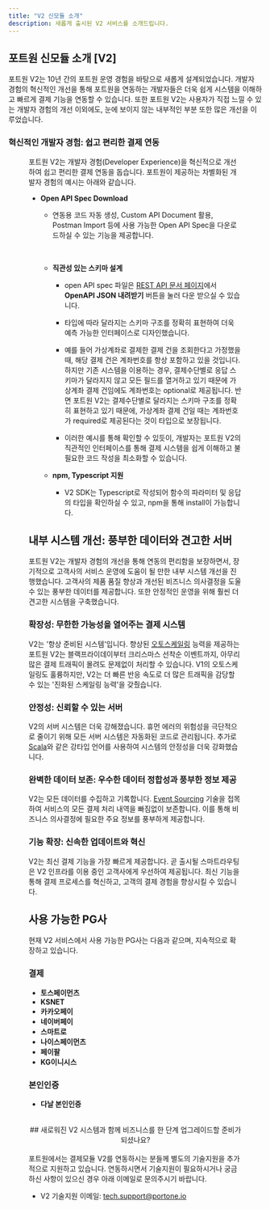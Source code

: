 ```yaml
---
title: "V2 신모듈 소개"
description: 새롭게 출시된 V2 서비스를 소개드립니다.
---
```




## 포트원 신모듈 소개 \[V2]

포트원 V2는 10년 간의 포트원 운영 경험을 바탕으로 새롭게 설계되었습니다. 개발자 경험의 혁신적인 개선을 통해 포트원을 연동하는 개발자들은
더욱 쉽게 시스템을 이해하고 빠르게 결제 기능을 연동할 수 있습니다.
또한 포트원 V2는 사용자가 직접 느낄 수 있는 개발자 경험의 개선 이외에도, 눈에 보이지 않는 내부적인 부분 또한 많은 개선을 이루었습니다.

### 혁신적인 개발자 경험: 쉽고 편리한 결제 연동

<Figure src={getOpenApiImage} caption="<V2 OpenAPI 문서 & 활용 예시>" />

포트원 V2는 개발자 경험(Developer Experience)을 혁신적으로 개선하여 쉽고 편리한 결제 연동을 돕습니다.
포트원이 제공하는 차별화된 개발자 경험의 예시는 아래와 같습니다.

- **Open API Spec Download**

  - 연동용 코드 자동 생성, Custom API Document 활용, Postman Import 등에
    사용 가능한 Open API Spec을 다운로드하실 수 있는 기능을 제공합니다.

    <Figure src={getPostmanImportImage} caption="<Postman 에서 Open API Spec 파일 Import 하기>" />

    <br />

    <Figure src={getPostmanApiStructureImage} caption="<Postman Import 후 API Structure 예시>" />

  - **직관성 있는 스키마 설계**

    - open API spec 파일은 [REST API 문서 페이지](../../../api/rest-v2)에서 **OpenAPI JSON 내려받기** 버튼을 눌러
      다운 받으실 수 있습니다.

    - 타입에 따라 달라지는 스키마 구조를 정확히 표현하여 더욱 예측 가능한 인터페이스로 디자인했습니다.

    - 예를 들어 가상계좌로 결제한 결제 건을 조회한다고 가정했을 때, 해당 결제 건은 계좌번호를 항상 포함하고 있을 것입니다.
      하지만 기존 시스템을 이용하는 경우, 결제수단별로 응답 스키마가 달라지지 않고 모든 필드를 열거하고 있기 때문에
      가상계좌 결제 건임에도 계좌번호는 optional로 제공됩니다.
      반면 포트원 V2는 결제수단별로 달라지는 스키마 구조를 정확히 표현하고 있기 때문에, 가상계좌 결제 건일 때는
      계좌번호가 required로 제공된다는 것이 타입으로 보장됩니다.

    - 이러한 예시를 통해 확인할 수 있듯이, 개발자는 포트원 V2의 직관적인 인터페이스를 통해 결제 시스템을 쉽게 이해하고 불필요한 코드 작성을 최소화할 수 있습니다.
      <Figure src={getV2CoproductExampleImage} caption="<V2 스키마 설계 예시>" />

  - **npm, Typescript 지원**

    - V2 SDK는 Typescript로 작성되어 함수의 파라미터 및 응답의 타입을 확인하실 수 있고, npm을 통해 install이 가능합니다.
      <Figure src={getNpmTypescriptExampleImage} caption="<V2 SDK Typescript 코드 예시>" />

## 내부 시스템 개선: 풍부한 데이터와 견고한 서버

포트원 V2는 개발자 경험의 개선을 통해 연동의 편리함을 보장하면서, 장기적으로 고객사의 서비스 운영에 도움이 될 만한 내부 시스템 개선을 진행했습니다.
고객사의 제품 품질 향상과 개선된 비즈니스 의사결정을 도울 수 있는 풍부한 데이터를 제공합니다. 또한 안정적인 운영을 위해 훨씬 더 견고한 시스템을 구축했습니다.

### 확장성: 무한한 가능성을 열어주는 결제 시스템

V2는 '항상 준비된 시스템'입니다. 향상된 [오토스케일링](https://ko.wikipedia.org/wiki/%EC%98%A4%ED%86%A0%EC%8A%A4%EC%BC%80%EC%9D%BC%EB%A7%81)
능력을 제공하는 포트원 V2는 블랙프라이데이부터 크리스마스 선착순 이벤트까지, 아무리 많은 결제 트래픽이 몰려도 문제없이 처리할 수 있습니다.
V1의 오토스케일링도 훌륭하지만, V2는 더 빠른 반응 속도로 더 많은 트래픽을 감당할 수 있는 '진화된 스케일링 능력'을 갖췄습니다.

### 안정성: 신뢰할 수 있는 서버

V2의 서버 시스템은 더욱 강해졌습니다. 휴먼 에러의 위험성을 극단적으로 줄이기 위해 모든 서버 시스템은 자동화된 코드로 관리됩니다.
추가로 [Scala](https://ko.wikipedia.org/wiki/%EC%8A%A4%EC%B9%BC%EB%9D%BC_\(%ED%94%84%EB%A1%9C%EA%B7%B8%EB%9E%98%EB%B0%8D_%EC%96%B8%EC%96%B4\))와
같은 강타입 언어를 사용하여 시스템의 안정성을 더욱 강화했습니다.

### 완벽한 데이터 보존: 우수한 데이터 정합성과 풍부한 정보 제공

V2는 모든 데이터를 수집하고 기록합니다. [Event Sourcing](https://learn.microsoft.com/ko-kr/azure/architecture/patterns/event-sourcing) 
기술을 접목하여 서비스의 모든 결제 처리 내역을 빠짐없이 보존합니다. 이를 통해 비즈니스 의사결정에 필요한 주요 정보를 풍부하게 제공합니다.

### 기능 확장: 신속한 업데이트와 혁신

V2는 최신 결제 기능을 가장 빠르게 제공합니다. 곧 출시될 스마트라우팅은 V2 인프라를 이용 중인 고객사에게 우선하여 제공됩니다. 
최신 기능을 통해 결제 프로세스를 혁신하고, 고객의 결제 경험을 향상시킬 수 있습니다.

## 사용 가능한 PG사

현재 V2 서비스에서 사용 가능한 PG사는 다음과 같으며, 지속적으로 확장하고 있습니다.

### 결제

- **토스페이먼츠**
- **KSNET**
- **카카오페이**
- **네이버페이**
- **스마트로**
- **나이스페이먼츠**
- **페이팔**
- **KG이니시스**

### 본인인증

- **다날 본인인증**

<br />

<center>
  ## 새로워진 V2 시스템과 함께 비즈니스를 한 단계 업그레이드할 준비가 되셨나요?
</center>

<br />

<Hint style="info">
포트원에서는 결제모듈 V2를 연동하시는 분들께 별도의 기술지원을 추가적으로 지원하고 있습니다.
연동하시면서 기술지원이 필요하시거나 궁금하신 사항이 있으신 경우 아래 이메일로 문의주시기 바랍니다.

- V2 기술지원 이메일: [tech.support@portone.io](mailto:tech.support@portone.io)
</Hint>
